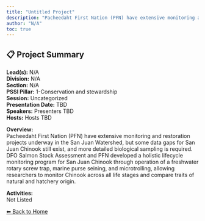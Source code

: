 ```yaml
---
title: "Untitled Project"
description: "Pacheedaht First Nation (PFN) have extensive monitoring and restoration projects underway in the San Juan Watershed, but some data gaps for San Juan Chinook still exist, and more detailed biological sampling is required. DFO Salmon Stock Assessment and PFN developed a holistic lifecycle monitoring program for San Juan Chinook through operation of a freshwater rotary screw trap, marine purse seining, and microtrolling, allowing researchers to monitor Chinook across all life stages and compare traits of natural and hatchery origin."
author: "N/A"
toc: true
---
```


## 📋 Project Summary

**Lead(s):** N/A  
**Division:** N/A  
**Section:** N/A  
**PSSI Pillar:** 1-Conservation and stewardship  
**Session:** Uncategorized  
**Presentation Date:** TBD  
**Speakers:** Presenters TBD  
**Hosts:** Hosts TBD  

**Overview:**  
Pacheedaht First Nation (PFN) have extensive monitoring and restoration projects underway in the San Juan Watershed, but some data gaps for San Juan Chinook still exist, and more detailed biological sampling is required. DFO Salmon Stock Assessment and PFN developed a holistic lifecycle monitoring program for San Juan Chinook through operation of a freshwater rotary screw trap, marine purse seining, and microtrolling, allowing researchers to monitor Chinook across all life stages and compare traits of natural and hatchery origin.   

**Activities:**  
Not Listed

[⬅ Back to Home](../index.qmd)
